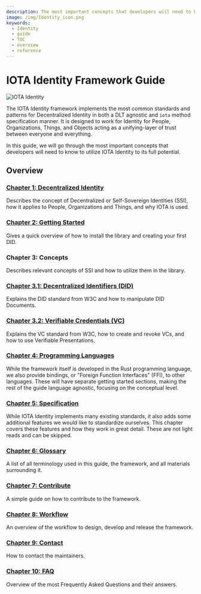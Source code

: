 ```yaml
---
description: The most important concepts that developers will need to know to utilize IOTA Identity to its full potential.
image: /img/Identity_icon.png
keywords:
  - Identity
  - guide
  - TOC
  - overview
  - reference
---
```


# IOTA Identity Framework Guide

![IOTA Identity](/img/banner/banner_identity.svg)

The IOTA Identity framework implements the most common standards and patterns for Decentralized Identity in both a DLT agnostic and `iota` method specification manner. It is designed to work for Identity for People, Organizations, Things, and Objects acting as a unifying-layer of trust between everyone and everything.

In this guide, we will go through the most important concepts that developers will need to know to utilize IOTA Identity to its full potential.

## Overview

### [Chapter 1: Decentralized Identity](./decentralized_identity.mdx)

Describes the concept of Decentralized or Self-Sovereign Identities (SSI), how it applies to People, Organizations and Things, and why IOTA is used.

### [Chapter 2: Getting Started](./getting_started/overview.mdx)

Gives a quick overview of how to install the library and creating your first DID.

### Chapter 3: Concepts

Describes relevant concepts of SSI and how to utilize them in the library.

### [Chapter 3.1: Decentralized Identifiers (DID)](./concepts/decentralized_identifiers/overview.mdx)

Explains the DID standard from W3C and how to manipulate DID Documents.

### [Chapter 3.2: Verifiable Credentials (VC)](./concepts/verifiable_credentials/overview.mdx)

Explains the VC standard from W3C, how to create and revoke VCs, and how to use Verifiable Presentations.

### [Chapter 4: Programming Languages](./libraries/overview.mdx)

While the framework itself is developed in the Rust programming language, we also provide bindings, or "Foreign Function Interfaces" (FFI), to other languages. These will have separate getting started sections, making the rest of the guide language agnostic, focusing on the conceptual level.

### [Chapter 5: Specification](./specs/overview.mdx)

While IOTA Identity implements many existing standards, it also adds some additional features we would like to standardize ourselves. This chapter covers these features and how they work in great detail. These are not light reads and can be skipped.

### [Chapter 6: Glossary](./glossary.mdx)

A list of all terminology used in this guide, the framework, and all materials surrounding it.

### [Chapter 7: Contribute](./contribute.mdx)

A simple guide on how to contribute to the framework.

### [Chapter 8: Workflow](./workflow.mdx)

An overview of the workflow to design, develop and release the framework.

### [Chapter 9: Contact](./contact.mdx)

How to contact the maintainers.

### [Chapter 10: FAQ](./faq.mdx)

Overview of the most Frequently Asked Questions and their answers.
